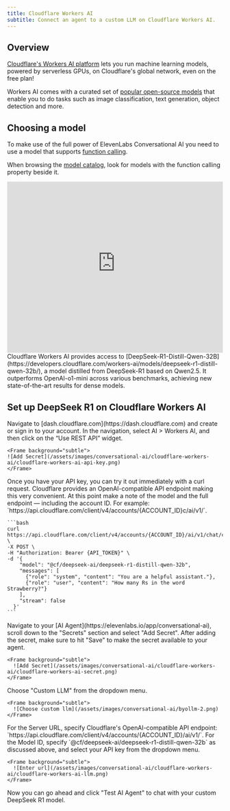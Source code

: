 ```yaml
---
title: Cloudflare Workers AI
subtitle: Connect an agent to a custom LLM on Cloudflare Workers AI.
---
```


## Overview

[Cloudflare's Workers AI platform](https://developers.cloudflare.com/workers-ai/) lets you run machine learning models, powered by serverless GPUs, on Cloudflare's global network, even on the free plan!

Workers AI comes with a curated set of [popular open-source models](https://developers.cloudflare.com/workers-ai/models/) that enable you to do tasks such as image classification, text generation, object detection and more.

## Choosing a model

To make use of the full power of ElevenLabs Conversational AI you need to use a model that supports [function calling](https://developers.cloudflare.com/workers-ai/function-calling/#what-models-support-function-calling).

When browsing the [model catalog](https://developers.cloudflare.com/workers-ai/models/), look for models with the function calling property beside it.

<iframe
  width="100%"
  height="400"
  src="https://www.youtube-nocookie.com/embed/8iwPIdzTwAA"
  title="YouTube video player"
  frameborder="0"
  allow="accelerometer; autoplay; clipboard-write; encrypted-media; gyroscope; picture-in-picture; web-share"
  allowfullscreen
></iframe>

<Tip title="Try out DeepSeek R1" icon="leaf">
  Cloudflare Workers AI provides access to
  [DeepSeek-R1-Distill-Qwen-32B](https://developers.cloudflare.com/workers-ai/models/deepseek-r1-distill-qwen-32b/),
  a model distilled from DeepSeek-R1 based on Qwen2.5. It outperforms OpenAI-o1-mini across various
  benchmarks, achieving new state-of-the-art results for dense models.
</Tip>

## Set up DeepSeek R1 on Cloudflare Workers AI

<Steps>
  <Step>
    Navigate to [dash.cloudflare.com](https://dash.cloudflare.com) and create or sign in to your account. In the navigation, select AI > Workers AI, and then click on the “Use REST API” widget.

    <Frame background="subtle">
    ![Add Secret](/assets/images/conversational-ai/cloudflare-workers-ai/cloudflare-workers-ai-api-key.png)
    </Frame>

  </Step>
  <Step>
    Once you have your API key, you can try it out immediately with a curl request. Cloudflare provides an OpenAI-compatible API endpoint making this very convenient. At this point make a note of the model and the full endpoint — including the account ID. For example: `https://api.cloudflare.com/client/v4/accounts/{ACCOUNT_ID}c/ai/v1/`.

    ```bash
    curl https://api.cloudflare.com/client/v4/accounts/{ACCOUNT_ID}/ai/v1/chat/completions \
    -X POST \
    -H "Authorization: Bearer {API_TOKEN}" \
    -d '{
        "model": "@cf/deepseek-ai/deepseek-r1-distill-qwen-32b",
        "messages": [
          {"role": "system", "content": "You are a helpful assistant."},
          {"role": "user", "content": "How many Rs in the word Strawberry?"}
        ],
        "stream": false
      }'
    ```

  </Step>
  <Step>
    Navigate to your [AI Agent](https://elevenlabs.io/app/conversational-ai), scroll down to the "Secrets" section and select "Add Secret". After adding the secret, make sure to hit "Save" to make the secret available to your agent.

    <Frame background="subtle">
      ![Add Secret](/assets/images/conversational-ai/cloudflare-workers-ai/cloudflare-workers-ai-secret.png)
    </Frame>

  </Step>
  <Step>
    Choose "Custom LLM" from the dropdown menu.
    
    <Frame background="subtle">
      ![Choose custom llm](/assets/images/conversational-ai/byollm-2.png)
    </Frame>
  </Step>
  <Step>
    For the Server URL, specify Cloudflare's OpenAI-compatible API endpoint: `https://api.cloudflare.com/client/v4/accounts/{ACCOUNT_ID}/ai/v1/`. For the Model ID, specify `@cf/deepseek-ai/deepseek-r1-distill-qwen-32b` as discussed above, and select your API key from the dropdown menu.

    <Frame background="subtle">
      ![Enter url](/assets/images/conversational-ai/cloudflare-workers-ai/cloudflare-workers-ai-llm.png)
    </Frame>

  </Step>
  <Step>
   Now you can go ahead and click "Test AI Agent" to chat with your custom DeepSeek R1 model.
  </Step>
</Steps>
